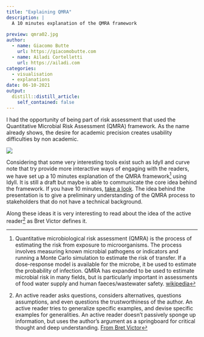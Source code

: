 ```yaml
---
title: "Explaining QMRA"
description: |
  A 10 minutes explanation of the QMRA framework
  
preview: qmra02.jpg
author:
  - name: Giacomo Butte
    url: https://giacomobutte.com
  - name: Ailadi Cortelletti
    url: https://ailadi.com
categories:
  - visualisation
  - explanations
date: 06-10-2021
output:
  distill::distill_article:
    self_contained: false
---
```


I had the opportunity of being part of risk assessment that used the Quantitative Microbial Risk Assessment (QMRA) framework. As the name already shows, the desire for academic precision creates usability difficulties by non academic.

![](qmra02.jpg)

Considering that some very interesting tools exist such as Idyll and curve note that try provide more interactive ways of engaging with the readers, we have set up a 10 minutes explanation of the QMRA framework[^1] using Idyll. It is still a draft but maybe is able to communicate the core idea behind the framework. If you have 10 minutes, [take a look](https://bttgcm.github.io/QMRA/). The idea behind the presentation is to give a preliminary understanding of the QMRA process to stakeholders that do not have a technical background.

[^1]:Quantitative microbiological risk assessment (QMRA) is the process of estimating the risk from exposure to microorganisms.
The process involves measuring known microbial pathogens or indicators and running a Monte Carlo simulation to estimate the risk of transfer. If a dose-response model is available for the microbe, it be used to estimate the probability of infection. QMRA has expanded to be used to estimate microbial risk in many fields, but is particularly important in assessments of food water supply and human faeces/wastewater safety. [wikipedia](https://en.wikipedia.org/wiki/Quantitative_microbiological_risk_assessment)

Along these ideas it is very interesting to read about the idea of the active reader[^2] as Bret Victor defines it.

[^2]:An active reader asks questions, considers alternatives, questions assumptions, and even questions the trustworthiness of the author. An active reader tries to generalize specific examples, and devise specific examples for generalities. An active reader doesn't passively sponge up information, but uses the author's argument as a springboard for critical thought and deep understanding. [From Bret Victor](http://worrydream.com/ExplorableExplanations/)

